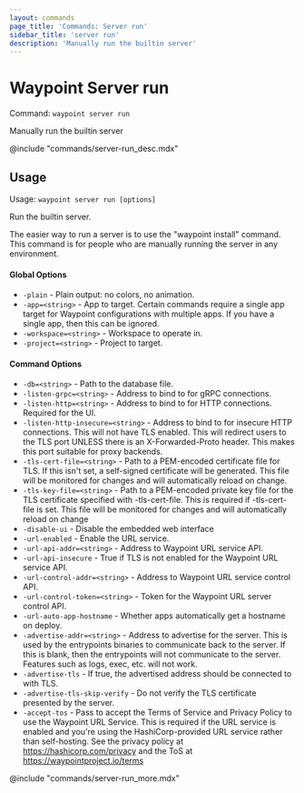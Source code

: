 ```yaml
---
layout: commands
page_title: 'Commands: Server run'
sidebar_title: 'server run'
description: 'Manually run the builtin server'
---
```


# Waypoint Server run

Command: `waypoint server run`

Manually run the builtin server

@include "commands/server-run_desc.mdx"

## Usage

Usage: `waypoint server run [options]`

Run the builtin server.

The easier way to run a server is to use the "waypoint install" command.
This command is for people who are manually running the server in any
environment.

#### Global Options

- `-plain` - Plain output: no colors, no animation.
- `-app=<string>` - App to target. Certain commands require a single app target for Waypoint configurations with multiple apps. If you have a single app, then this can be ignored.
- `-workspace=<string>` - Workspace to operate in.
- `-project=<string>` - Project to target.

#### Command Options

- `-db=<string>` - Path to the database file.
- `-listen-grpc=<string>` - Address to bind to for gRPC connections.
- `-listen-http=<string>` - Address to bind to for HTTP connections. Required for the UI.
- `-listen-http-insecure=<string>` - Address to bind to for insecure HTTP connections. This will not have TLS enabled. This will redirect users to the TLS port UNLESS there is an X-Forwarded-Proto header. This makes this port suitable for proxy backends.
- `-tls-cert-file=<string>` - Path to a PEM-encoded certificate file for TLS. If this isn't set, a self-signed certificate will be generated. This file will be monitored for changes and will automatically reload on change.
- `-tls-key-file=<string>` - Path to a PEM-encoded private key file for the TLS certificate specified with -tls-cert-file. This is required if -tls-cert-file is set. This file will be monitored for changes and will automatically reload on change
- `-disable-ui` - Disable the embedded web interface
- `-url-enabled` - Enable the URL service.
- `-url-api-addr=<string>` - Address to Waypoint URL service API.
- `-url-api-insecure` - True if TLS is not enabled for the Waypoint URL service API.
- `-url-control-addr=<string>` - Address to Waypoint URL service control API.
- `-url-control-token=<string>` - Token for the Waypoint URL server control API.
- `-url-auto-app-hostname` - Whether apps automatically get a hostname on deploy.
- `-advertise-addr=<string>` - Address to advertise for the server. This is used by the entrypoints
  binaries to communicate back to the server. If this is blank, then
  the entrypoints will not communicate to the server. Features such as
  logs, exec, etc. will not work.
- `-advertise-tls` - If true, the advertised address should be connected to with TLS.
- `-advertise-tls-skip-verify` - Do not verify the TLS certificate presented by the server.
- `-accept-tos` - Pass to accept the Terms of Service and Privacy Policy to use the Waypoint URL Service. This is required if the URL service is enabled and you're using the HashiCorp-provided URL service rather than self-hosting. See the privacy policy at https://hashicorp.com/privacy and the ToS at https://waypointproject.io/terms

@include "commands/server-run_more.mdx"
